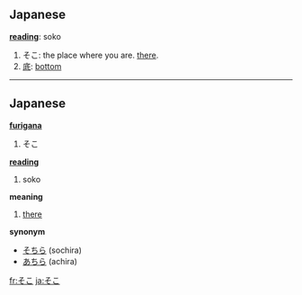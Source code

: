 == Japanese ==                             

'''[[reading]]''': soko

# そこ: the place where you are. [[there]].
# [[底]]: [[bottom]]

----

== Japanese ==                                          

'''[[furigana]]'''
# そこ

'''[[reading]]'''
# soko

'''meaning'''
# [[there]]

'''synonym'''
* [[そちら]] (sochira)
* [[あちら]] (achira)

[[fr:そこ]]
[[ja:そこ]]